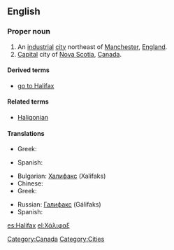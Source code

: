 ==English==
{{wikipedia}}

===Proper noun===
{{en-proper noun}}

# An [[industrial]] [[city]] northeast of [[Manchester]], [[England]].
# [[capital|Capital]] city of [[Nova Scotia]], [[Canada]].

====Derived terms====
* [[go to Halifax]]

====Related terms====
* [[Haligonian]]

====Translations====
{{trans-top|city in England}}
* Greek: {{t|el|Χάλιφαξ|tr=Chálifax|n|sc=Grek}}
{{trans-mid}}
* Spanish: {{t+|es|Halifax}}
{{trans-bottom}}

{{trans-top|city of Canada}}
* Bulgarian: [[Халифакс]] (Xalifaks)
* Chinese: {{zh-tsp||哈利法克斯|Hā lì fǎ ké sī}}
* Greek: {{t|el|Χάλιφαξ|tr=Chálifax|n|sc=Grek}}
{{trans-mid}}
* Russian: [[Галифакс]] (Gálifaks)
* Spanish: {{t+|es|Halifax}}
{{trans-bottom}}

[[Category:Canada]]
[[Category:Cities]]

[[es:Halifax]]
[[el:Χάλιφαξ]]